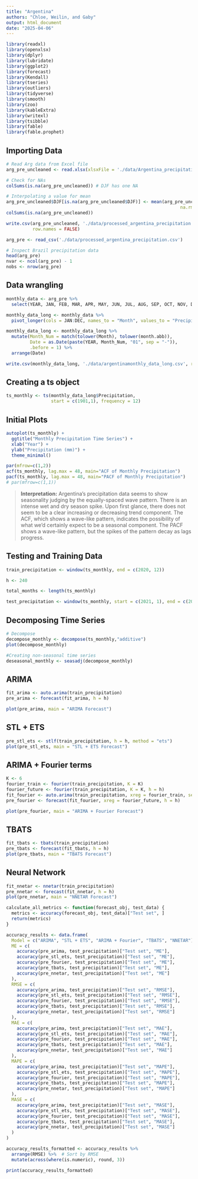 ```yaml
---
title: "Argentina"
authors: "Chloe, Weilin, and Gaby"
output: html_document
date: "2025-04-06"
---
```


```r

library(readxl)
library(openxlsx)
library(dplyr)
library(lubridate)
library(ggplot2)
library(forecast)  
library(Kendall)
library(tseries)
library(outliers)
library(tidyverse)
library(smooth)
library(zoo)
library(kableExtra)
library(writexl)
library(tsibble)
library(fable)
library(fable.prophet)

```

## Importing Data
```r

# Read Arg data from Excel file
arg_pre_uncleaned <- read.xlsx(xlsxFile = './data/Argentina_precipitation.xlsx')

# Check for NAs
colSums(is.na(arg_pre_uncleaned)) # DJF has one NA

# Interpolating a value for mean
arg_pre_uncleaned$DJF[is.na(arg_pre_uncleaned$DJF)] <- mean(arg_pre_uncleaned$DJF, 
                                                                  na.rm = TRUE)
colSums(is.na(arg_pre_uncleaned))

write.csv(arg_pre_uncleaned, './data/processed_argentina_precipitation.csv', 
          row.names = FALSE)

arg_pre <- read_csv('./data/processed_argentina_precipitation.csv')

# Inspect Brazil precipitation data
head(arg_pre)
nvar <- ncol(arg_pre) - 1
nobs <- nrow(arg_pre)
```

## Data wrangling 
```r

monthly_data <- arg_pre %>%
  select(YEAR, JAN, FEB, MAR, APR, MAY, JUN, JUL, AUG, SEP, OCT, NOV, DEC)

monthly_data_long <- monthly_data %>%
  pivot_longer(cols = JAN:DEC, names_to = "Month", values_to = "Precipitation")

monthly_data_long <- monthly_data_long %>%
  mutate(Month_Num = match(tolower(Month), tolower(month.abb)),
         Date = as.Date(paste(YEAR, Month_Num, "01", sep = "-")),
         .before = 1) %>%
  arrange(Date)

write.csv(monthly_data_long, './data/argentinamonthly_data_long.csv', row.names = FALSE)

```

## Creating a ts object
```r

ts_monthly <- ts(monthly_data_long$Precipitation, 
                 start = c(1901,1), frequency = 12)

```

## Initial Plots
```r

autoplot(ts_monthly) +
  ggtitle("Monthly Precipitation Time Series") +
  xlab("Year") +
  ylab("Precipitation (mm)") +
  theme_minimal()

par(mfrow=c(1,2))
acf(ts_monthly, lag.max = 48, main="ACF of Monthly Precipitation")
pacf(ts_monthly, lag.max = 48, main="PACF of Monthly Precipitation")
# par(mfrow=c(1,1))

```
> **Interpretation:** Argentina's precipitation data seems to show seasonality judging by the equally-spaced wave pattern. There is an intense wet and dry season spike. Upon first glance, there does not seem to be a clear increasing or decreasing trend component. The ACF, which shows a wave-like pattern, indicates the possibility of what we'd certainly expect to be a seasonal component. The PACF shows a wave-like pattern, but the spikes of the pattern decay as lags progress.


## Testing and Training Data
```r
train_precipitation <- window(ts_monthly, end = c(2020, 12))

h <- 240

total_months <- length(ts_monthly)

test_precipitation <- window(ts_monthly, start = c(2021, 1), end = c(2024, 12))
```

## Decomposing Time Series
```r
# Decompose
decompose_monthly <- decompose(ts_monthly,"additive")
plot(decompose_monthly)

#Creating non-seasonal time series
deseasonal_monthly <- seasadj(decompose_monthly)  
```

## ARIMA
```r
fit_arima <- auto.arima(train_precipitation)
pre_arima <- forecast(fit_arima, h = h)

plot(pre_arima, main = "ARIMA Forecast")
```

## STL + ETS
```r
pre_stl_ets <- stlf(train_precipitation, h = h, method = "ets")
plot(pre_stl_ets, main = "STL + ETS Forecast")
```

## ARIMA + Fourier terms
```r
K <- 6
fourier_train <- fourier(train_precipitation, K = K)
fourier_future <- fourier(train_precipitation, K = K, h = h)
fit_fourier <- auto.arima(train_precipitation, xreg = fourier_train, seasonal = FALSE)
pre_fourier <- forecast(fit_fourier, xreg = fourier_future, h = h)

plot(pre_fourier, main = "ARIMA + Fourier Forecast")
```

## TBATS
```r
fit_tbats <- tbats(train_precipitation)
pre_tbats <- forecast(fit_tbats, h = h)
plot(pre_tbats, main = "TBATS Forecast")
```

## Neural Network
```r
fit_nnetar <- nnetar(train_precipitation)
pre_nnetar <- forecast(fit_nnetar, h = h)
plot(pre_nnetar, main = "NNETAR Forecast")
```

```r

calculate_all_metrics <- function(forecast_obj, test_data) {
  metrics <- accuracy(forecast_obj, test_data)["Test set", ]
  return(metrics)
}

accuracy_results <- data.frame(
  Model = c("ARIMA", "STL + ETS", "ARIMA + Fourier", "TBATS", "NNETAR"),
  ME = c(
    accuracy(pre_arima, test_precipitation)["Test set", "ME"],
    accuracy(pre_stl_ets, test_precipitation)["Test set", "ME"],
    accuracy(pre_fourier, test_precipitation)["Test set", "ME"],
    accuracy(pre_tbats, test_precipitation)["Test set", "ME"],
    accuracy(pre_nnetar, test_precipitation)["Test set", "ME"]
  ),
  RMSE = c(
    accuracy(pre_arima, test_precipitation)["Test set", "RMSE"],
    accuracy(pre_stl_ets, test_precipitation)["Test set", "RMSE"],
    accuracy(pre_fourier, test_precipitation)["Test set", "RMSE"],
    accuracy(pre_tbats, test_precipitation)["Test set", "RMSE"],
    accuracy(pre_nnetar, test_precipitation)["Test set", "RMSE"]
  ),
  MAE = c(
    accuracy(pre_arima, test_precipitation)["Test set", "MAE"],
    accuracy(pre_stl_ets, test_precipitation)["Test set", "MAE"],
    accuracy(pre_fourier, test_precipitation)["Test set", "MAE"],
    accuracy(pre_tbats, test_precipitation)["Test set", "MAE"],
    accuracy(pre_nnetar, test_precipitation)["Test set", "MAE"]
  ),
  MAPE = c(
    accuracy(pre_arima, test_precipitation)["Test set", "MAPE"],
    accuracy(pre_stl_ets, test_precipitation)["Test set", "MAPE"],
    accuracy(pre_fourier, test_precipitation)["Test set", "MAPE"],
    accuracy(pre_tbats, test_precipitation)["Test set", "MAPE"],
    accuracy(pre_nnetar, test_precipitation)["Test set", "MAPE"]
  ),
  MASE = c(
    accuracy(pre_arima, test_precipitation)["Test set", "MASE"],
    accuracy(pre_stl_ets, test_precipitation)["Test set", "MASE"],
    accuracy(pre_fourier, test_precipitation)["Test set", "MASE"],
    accuracy(pre_tbats, test_precipitation)["Test set", "MASE"],
    accuracy(pre_nnetar, test_precipitation)["Test set", "MASE"]
  )
)

accuracy_results_formatted <- accuracy_results %>%
  arrange(RMSE) %>%  # Sort by RMSE
  mutate(across(where(is.numeric), round, 3))

print(accuracy_results_formatted)
```